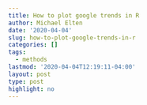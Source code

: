 ```yaml
---
title: How to plot google trends in R
author: Michael Elten
date: '2020-04-04'
slug: how-to-plot-google-trends-in-r
categories: []
tags:
  - methods
lastmod: '2020-04-04T12:19:11-04:00'
layout: post
type: post
highlight: no
---
```


<!-- Things to consider -->
<!-- different time periods, different regions, comparing keywords, combining keywords, adding vlines, smoothing -->


```r

```

